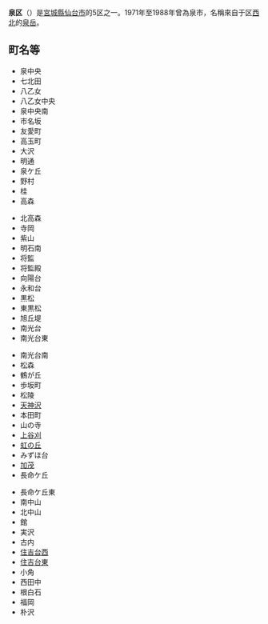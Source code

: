 {{Unreferenced|time=2021-02-14T00:43:07+00:00}}
{{日本區
| 自治體名 = 泉區
|圖像=[[File:Mt.Izumigatake_(on_R457).JPG|240px]]
|圖像說明=[[國道457號|國道457號]][[根白石繞道|根白石繞道]]與[[泉岳|泉岳]]（岳山）
| 區章 = 
| 區長 = 
| 日文原名 = 泉区
| 平假名 = いずみく
| 羅馬字拼音 = Izumi-ku
| 都道府縣 = 宮城縣
| 市 = 仙台市
| 支廳 = 
| 編號 =04105-0
| 面積 = 146.58
| 邊界未定 = 
| 人口 = 210,079
| 人口密度 = 
| 統計時間 = 2007年11月1日
| 自治體 =[[仙台市|仙台市]]（[[青葉区_(仙台市)|青葉区]]、[[宮城野区|宮城野区]]）、[[大和町|大和町]]、[[富谷町|富谷町]]|
| 樹 = 
| 花 = 
| 鳥 = 
| 其他象徵物 = 
| 其他象徵 = 
| 郵遞區號 = 981-3189
| 所在地 = 泉区泉中央二丁目1番地之1
| 電話號碼 = 22-372-3111
| 外部連結 =
| 經度 = 
| 緯度 = 
| 地圖 = 
| 註記 = 
|}}
'''泉区'''（{{jpn|j=泉区|hg=いずみく|rm=Izumi ku|f=y}}）是[[宮城縣|宮城縣]][[仙台市|仙台市]]的5区之一。1971年至1988年曾為泉市，名稱來自于区[[西北|西北]]的[[泉岳|泉岳]]。

== 町名等 ==
{{Multicol}}
* 泉中央
* 七北田
* 八乙女
* 八乙女中央
* 泉中央南
* 市名坂
* 友愛町
* 高玉町
* 大沢
* 明通
* 泉ケ丘
* 野村
* 桂
* 高森
{{Multicol-break}}
* 北高森
* 寺岡
* 紫山
* 明石南
* 将監
* 将監殿
* 向陽台
* 永和台
* 黒松
* 東黒松
* 旭丘堤
* 南光台
* 南光台東
{{Multicol-break}}
* 南光台南
* 松森
* 鶴が丘
* 歩坂町
* 松陵
* [[天神沢|天神沢]]
* 本田町
* 山の寺
* [[上谷刈|上谷刈]]
* [[虹の丘|虹の丘]]
* みずほ台
* [[加茂|加茂]]
* 長命ケ丘
{{Multicol-break}}
* 長命ケ丘東
* 南中山
* 北中山
* 館
* 実沢
* 古内
* [[住吉台_(仙台市)|住吉台西]]
* [[住吉台_(仙台市)|住吉台東]]
* 小角
* 西田中
* 根白石
* 福岡
* 朴沢
{{Multicol-end}}

{{宮城縣}}
{{日本地理小作品}}